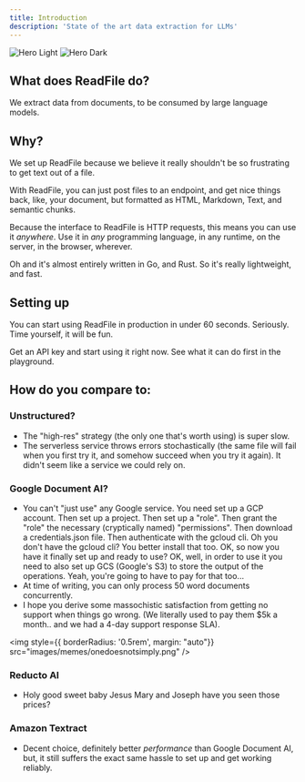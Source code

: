 ```yaml
---
title: Introduction
description: 'State of the art data extraction for LLMs'
---
```


<img
  className="block dark:hidden"
  src="/images/ReadFileHeroLight.svg"
  alt="Hero Light"
/>
<img
  className="hidden dark:block"
  src="/images/ReadFileHeroDark.svg"
  alt="Hero Dark"
/>

## What does ReadFile do? 
We extract data from documents, to be consumed by large language models. 

## Why? 

We set up ReadFile because we believe it really shouldn't be so frustrating to get text out of a file. 

With ReadFile, you can just post files to an endpoint, and get nice things back, like, your document, but formatted as HTML, Markdown, Text, and semantic chunks. 

Because the interface to ReadFile is HTTP requests, this means you can use it *anywhere*. Use it in *any* programming language, in any runtime, on the server, in the browser, wherever. 

Oh and it's almost entirely written in Go, and Rust. So it's really lightweight, and fast. 

## Setting up

You can start using ReadFile in production in under 60 seconds. Seriously. Time yourself, it will be fun.

<CardGroup cols={2}>
  <Card
    title="Get an API Key"
    icon="pen-to-square"
    href="https://readfile.io/dashboard"
  >
    Get an API key and start using it right now. 
  </Card>
  <Card
    title="Try it out"
    icon="image"
    href="https://readfile.io/playground"
  >
    See what it can do first in the playground.
  </Card>
</CardGroup>


## How do you compare to:

### Unstructured?

- The "high-res" strategy (the only one that's worth using) is super slow.
- The serverless service throws errors stochastically (the same file will fail when you first try it, and somehow succeed when you try it again). It didn't seem like a service we could rely on.

### Google Document AI?

- You can't "just use" any Google service. You need set up a GCP account. Then set up a project. Then set up a "role". Then grant the "role" the necessary (cryptically named) "permissions". Then download a credentials.json file. Then authenticate with the gcloud cli. Oh you don't have the gcloud cli? You better install that too. OK, so now you have it finally set up and ready to use? OK, well, in order to use it you need to also set up GCS (Google's S3) to store the output of the operations. Yeah, you're going to have to pay for that too...
- At time of writing, you can only process 50 word documents concurrently.
- I hope you derive some massochistic satisfaction from getting no support when things go wrong. (We literally used to pay them $5k a month.. and we had a 4-day support response SLA).

<img
  style={{ borderRadius: '0.5rem',   margin: "auto"}}
  src="images/memes/onedoesnotsimply.png"
/>


### Reducto AI

- Holy good sweet baby Jesus Mary and Joseph have you seen those prices?

### Amazon Textract

- Decent choice, definitely better _performance_ than Google Document AI, but, it still suffers the exact same hassle to set up and get working reliably.

